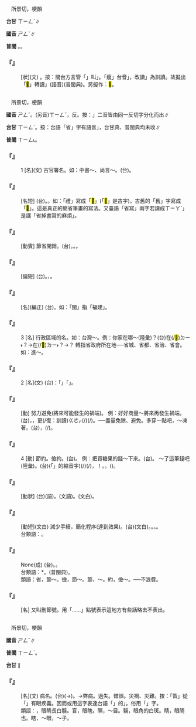 
=={{ruby|<mark>&#xffbc0;</mark>|ㄕㄥˇ}}==

　所景切，梗韻

'''台甘''' <rt>ㄒㄧㄥˋ</rt>∥

'''國音''' <rt>ㄕㄥˇ</rt>∥

'''普閩''' {{ruby|(文)|ㄒㄧㄥˋ}}。{{ruby|(白)|ㄙㄢˋ}}。

    

==='''『{{ruby|<mark>&#xffbc0;</mark>|ㄕㄥˇ}}』'''===
: [狀](文) {{ruby|瘦|ㄕㄡˋ}}。按：閩台方言管「{{ruby|瘦|ㄕㄡˋ}}」叫{{ruby|「|ㄙㄢˋ}}」。「瘦」台音{{ruby|「|ㄙㆦˋ}}」，改讀{{ruby|「|ㄙㄢˋ}}」為訓讀。故擬出「<mark>&#xffbc0;</mark>」轉讀{{ruby|「|ㄙㄢˋ}}」(語音)(普閩典)。另擬作：<mark>&#xffc72;</mark>。
    

=={{ruby|省|ㄕㄥˇ}}==

　所景切，梗韻

'''國音''' <rt>ㄕㄥˇ</rt>。(另音)<rt>ㄒㄧㄥˇ</rt>，反{{ruby|省|ㄒㄧㄥˇ}}。按：{{ruby|「|ㄕㄥˇ}}{{ruby|、|ㄒㄧㄥˇ}}」二音皆由同一反切字分化而出∥

'''台甘''' <rt>ㄒㄧㄥˋ</rt>。按：台語「省」字有語音{{ruby|「|ㄙㆥˋ}}」，台甘典、普閩典均未收∥

'''普閩''' <rt>ㄒㄧㄥ˪</rt>。

    

==='''『{{ruby|省|ㄕㄥˇ}}』'''===
:1  [名](文) 古官署名。如：中書～、尚言～。(台){{ruby|省|ㄒㄧㄥˋ}}{{ruby|/|ㄙㆥˋ}}。
    

==='''『{{ruby|省|ㄕㄥˇ}}{{ruby|寫|ㄒㄧㄝˇ}}』'''===
: [名短] (台){{ruby|簡|ㄍㄢˋ}}{{ruby|寫|ㄒㄧㄚˋ}}。{{ruby|簡|ㄍㄢˋ}}{{ruby|省|ㄒㄧㄥˋ}}{{ruby|/|ㄙㆥˋ}}{{ruby|寫|ㄒㄧㄚˋ}}。如：「禮」寫成「<mark>&#xf98f6;</mark>」(「<mark>&#xf98f6;</mark>」是古字)。古舊的「舊」字寫成「<mark>&#xf9d69;</mark>」。這是真正的簡省筆畫的寫法。又臺語「省寫」兩字若讀成{{ruby|「|ㄒㄧㄥˋ}}<rt>ㄒㄧㄚˋ</rt>」是講「省掉書寫的麻煩」。
    

==='''『{{ruby|省|ㄕㄥˇ}}{{ruby|錢|ㄑㄧㄢˊ}}』'''===
: [動賓] 節省開銷。(台){{ruby|省|ㄙㆥˋ}}{{ruby|/|ㄒㄧㄥˋ}}{{ruby|錢|ㄐㆪˊ}}。{{ruby|儉|ㄎㄧㆰ˫}}{{ruby|錢|ㄐㆪˊ}}。{{ruby|減|ㄍㄧㆰˋ}}{{ruby|少|ㄐㄧㄜˋ}}{{ruby|使|ㄙㄨˋ}}{{ruby|用|ㄧㆲ˫}}{{ruby|/|ㄧㄥ˫}}{{ruby|丌|ㆤ}}{{ruby|錢|ㄐㆪˊ}}。
    

==='''『{{ruby|省|ㄕㄥˇ}}{{ruby|時|ㄕˊ}}』'''===
: [偏短] (台){{ruby|減|ㄍㄧㆰˋ}}{{ruby|少|ㄐㄧㄜˋ}}{{ruby|時|ㄒㄧˊ}}{{ruby|間|ㄍㄢ}}{{ruby|完|ㄨㄢˊ}}{{ruby|成|ㄒㄧㄥˊ}}{{ruby|預|ㄧ˫}}{{ruby|定|ㄉㄧㄥ˫}}{{ruby|丌|ㆤ}}{{ruby|工|ㄍㄤ}}{{ruby|作|ㄗㆦㆶ}}。{{ruby|縮|ㄙㆦㆶ}}{{ruby|短|ㄉㆤˋ}}{{ruby|時|ㄒㄧˊ}}{{ruby|間|ㄍㄢ}}{{ruby|提|ㄊㆤˊ}}{{ruby|前|ㄐㄧㄥˊ}}{{ruby|完|ㄨㄢˊ}}{{ruby|成|ㄒㄧㄥˊ}}、{{ruby|省|ㄙㆥˋ}}{{ruby|/|ㄒㄧㄥˋ}}{{ruby|工|ㄍㄤ}}{{ruby|夫|ㄏㄨ}}。
    

==='''『{{ruby|省|ㄕㄥˇ}}{{ruby|稱|ㄔㄥ}}』'''===
: [名](編正) (台){{ruby|簡|ㄍㄢˋ}}{{ruby|省|ㄒㄧㄥˋ}}{{ruby|丌|ㆤ}}{{ruby|稱|ㄑㄧㄥ}}{{ruby|呼|ㄏㆦ}}。如：「閩」指「福建」。
    

==='''『{{ruby|省|ㄕㄥˇ}}』'''===
:3  [名] 行政區域的名。如：台灣～。例：你家在哪～(陸彙)？(台){{ruby|您|ㄌㄧㄣˋ}}{{ruby|厝|ㄘㄨ˪}}在(/<mark>&#xf9853;</mark>)<rt>ㄉㄧ˫</rt>{{ruby|底|ㄉㄜˋ}}{{ruby|位|ㄨㄧ˫}}{{ruby|一|ㄐㄧㆵ ͘}}{{ruby|省|ㄒㄧㄥˋ}}？→{{ruby|您|ㄌㄧㄣˋ}}{{ruby|滯|ㄉㄨㄚ˪}}在(/<mark>&#xffb50;</mark>)<rt>ㄉㄧ˫</rt>{{ruby|底|ㄉㄜˋ}}{{ruby|位|ㄨㄧ˫}}{{ruby|一|ㄐㄧㆵ ͘}}{{ruby|省|ㄒㄧㄥˋ}}？→{{ruby|您|ㄌㄧㄣˋ}}{{ruby|是|ㄒㄧ˫}}{{ruby|對|ㄉㄨㄧ˪}}{{ruby|底|ㄉㄜˋ}}{{ruby|位|ㄨㄧ˫}}{{ruby|一|ㄐㄧㆵ ͘}}{{ruby|個|ㆤˊ}}{{ruby|省|ㄒㄧㄥˋ}}{{ruby|分|ㄏㄨㄣ˫}}{{ruby|來|ㄌㄞˊ}}{{ruby|丌|ㆤ}}？ 轉指省政府所在地──省城、省都、省治、省會。如：進～。
    

==='''『{{ruby|省|ㄕㄥˇ}}』'''===
:2  [名](文) (台){{ruby|按|ㄢ˪}}：{{ruby|古|ㄍㆦˋ}}{{ruby|早|ㄗㄚˋ}}{{ruby|稱|ㄑㄧㄥ}}{{ruby|皇|ㄏㆲˊ}}{{ruby|宮|ㄍㄧㆲ}}{{ruby|內|ㄌㄞ˫}}{{ruby|叫|ㄍㄧㄜ˪}}「{{ruby|省|ㄒㄧㄥˋ}}{{ruby|中|ㄉㄧㆲ}}」{{ruby|或|ㄧㄚㆷ ͘}}「{{ruby|宮|ㄍㄧㆲ}}{{ruby|中|ㄉㄧㆲ}}」。
    

==='''『{{ruby|省|ㄕㄥˇ}}{{ruby|得|ㄉㄜ}}』'''===
: [動] 努力避免(將來可能發生的禍端)。 例：好好商量～將來再發生禍端。(台){{ruby|大|ㄉㄞ˫}}{{ruby|家|ㄍㆤ}}{{ruby|寬|ㄎㄨㆩ}}{{ruby|寬|ㄎㄨㆩ}}{{ruby|仔|ㄚ}}{{ruby|講|ㄍㆲˋ}}，{{ruby|講|ㄍㆲˋ}}{{ruby|→|ㄍㆲ}}{{ruby|付|ㄏㆦ˫}}{{ruby|好|ㄏㄜˋ}}{{ruby|勢|ㄙㆤ˪}}，{{ruby|免|ㆠㄧㄢˋ}}{{ruby|得|ㄉㄧㆵ}}{{ruby|別|ㄅㄚㆵ ͘}}{{ruby|日|ㆢㄧㆵ ͘}}{{ruby|/|ㄌㄧㆵ ͘}}更(/復：訓讀)<rt>ㄍㄜㆷ</rt>{{ruby|/|ㄍㄜ˪}}{{ruby|再|ㄗㄞ˪}}{{ruby|有|ㄨ˫}}{{ruby|載|ㄉㄞ˫}}(/{{ruby|戴|ㄉㄞ˪}}){{ruby|事|ㄐㄧ˪}}(/{{ruby|事|ㄉㄞ˫}}{{ruby|情|ㄐㄧ˪}})。──盡量免除、避免。多穿一點吧，～凍著。(台){{ruby|加|ㄍㆤ}}{{ruby|疊|ㄊㄚㆷ ͘}}{{ruby|一|ㄐㄧㆵ ͘}}{{ruby|領|·ㄋㄧㄚˋ}}{{ruby|仔|ㄚ}}，{{ruby|免|ㆠㄧㄢˋ}}{{ruby|得|ㄉㄧㆵ}}{{ruby|寒|ㄍㄨㆩˊ}}(/{{ruby|冷|ㄌㄧㄥˋ}}){{ruby|著|ㄉㄧㄜㆷ ͘}}。
    

==='''『{{ruby|省|ㄕㄥˇ}}』'''===
:4  [動] 節約。儉約。(台){{ruby|儉|ㄎㄧㆰ˫}}。 例：把買糖果的錢～下來。(台){{ruby|將|ㄐㄧㆲ}}{{ruby|<mark>&#xffa49;</mark>|ㆠㆤㆷ}}{{ruby|/|ㆠㄨㆤㆷ}}{{ruby|買|ㆠㄨㆤˋ}}{{ruby|/|ㆠㆤˋ}}{{ruby|糖|ㄊㆭˊ}}{{ruby|仔|ㄚ}}{{ruby|丌|ㆤ}}{{ruby|錢|ㄐㆪˊ}}{{ruby|儉|ㄎㄧㆰ˫}}{{ruby|起|·ㄎㄧˋ}}{{ruby|來|·ㄌㄞˊ}}。 ～了這筆錢吧(陸彙)。(台){{ruby|<mark>&#xffb50;</mark>|ㄐㄧㆵ}}(「{{ruby|此|ㄐㄧˋ}}{{ruby|一|ㄐㄧㆵ ͘}}」的縮音字)(/{{ruby|此|ㄐㄧㆵ}}){{ruby|條|ㄉㄧㄠˊ}}(/{{ruby|筆|ㄅㄧㆵ}}){{ruby|錢|ㄐㆪˊ}}，{{ruby|汝|ㄌㄧˋ}}{{ruby|省|ㄙㆥˋ}}{{ruby|/|ㄒㄧㄥˋ}}{{ruby|起|·ㄎㄧˋ}}{{ruby|來|·ㄌㄞˊ}}{{ruby|喏|ㄋㆦ˪}}！{{ruby|<mark>&#xffb49;</mark>|ㄇㄞˋ}}{{ruby|用|ㄧㆲ˫}}{{ruby|/|ㄧㄥ˫}}。{{ruby|儉|ㄎㄧㆰ˫}}{{ruby|起|·ㄎㄧˋ}}{{ruby|來|·ㄌㄞˊ}}。({{ruby|會|ㄨㆤ˫}}{{ruby|/|ㆤ˫}}{{ruby|得|ㄉㄧㆵ}}{{ruby|<mark>&#xffb49;</mark>|ㄇㄞˋ}}{{ruby|用|ㄧㆲ˫}}{{ruby|/|ㄧㄥ˫}}{{ruby|著|ㄉㄧㄜㆷ ͘}}{{ruby|<mark>&#xffb49;</mark>|ㄇㄞˋ}}{{ruby|用|ㄧㆲ˫}}{{ruby|/|ㄧㄥ˫}})。
    

==='''『{{ruby|儉|ㄐㄧㄢˇ}}{{ruby|省|ㄕㄥˇ}}』'''===
: [動狀] (台){{ruby|儉|ㄎㄧㆰ˫}}(語)。{{ruby|儉|ㄎㄧㆰ˫}}{{ruby|約|ㄧㆦㆶ}}(文語)。{{ruby|節|ㄐㄧㄚㆵ}}{{ruby|約|ㄧㆦㆶ}}(文白)。
    

==='''『{{ruby|省|ㄕㄥˇ}}{{ruby|事|ㄕˋ}}』'''===
: [動短](文白) 減少手續，簡化程序(達到效果)。(台){{ruby|省|ㄒㄧㄥˋ}}{{ruby|事|ㄙㄨ˫}}(文白)。{{ruby|省|ㄙㆥˋ}}{{ruby|事|ㄙㄨ˫}}。{{ruby|刪|ㄙㄢ}}{{ruby|煩|ㄏㄨㄢˊ}}{{ruby|就|ㄐㄧㄨ˫}}{{ruby|簡|ㄍㄢˋ}}。{{ruby|省|ㄒㄧㄥˋ}}{{ruby|費|ㄏㄨㄧ˪}}{{ruby|氣|ㄎㄧ˪}}。
:台類語：{{ruby|省|ㄙㆥˋ}}{{ruby|/|ㄒㄧㄥˋ}}{{ruby|工|ㄍㄤ}}{{ruby|夫|ㄏㄨ}}。
:
    

==='''『{{ruby|省|ㄕㄥˇ}}{{ruby|吃|ㄔ}}{{ruby|簡|ㄐㄧㄢˇ}}{{ruby|用|ㄩㄥˋ}}』'''===
: None(成) (台){{ruby|省|ㄙㆥˋ}}{{ruby|/|ㄒㄧㄥˋ}}{{ruby|食|ㄐㄧㄚㆷ ͘}}{{ruby|儉|ㄎㄧㆰ˫}}{{ruby|用|ㄧㄥ˫}}。{{ruby|歛|ㄌㄧㆰˋ}}{{ruby|嘴|ㄘㄨㄧ˪}}{{ruby|頭|ㄊㄠˊ}}。
:台類語：{{ruby|勼|ㄎㄧㄨˊ}}*{{ruby|儉|ㄎㄧㆰ˫}}。{{ruby|<mark>&#xf8ffa;</mark>|ㄎㄧㄨˊ}}{{ruby|儉|ㄎㄧㆰ˫}}(普閩典)。
:
:類語：省，節～。儉，節～。節，{{ruby|撙|ㄗㄨㄣˇ}}～。約，儉～。──不浪費。
:
    

==='''『{{ruby|省|ㄕㄥˇ}}{{ruby|略|ㄌㄩㄝˋ}}{{ruby|號|ㄏㄠˋ}}』'''===
: [名] 又叫刪節號。用「……」點號表示這地方有些話略去不表出。
    

=={{ruby|眚|ㄕㄥˇ}}==

　所景切，梗韻

'''國音''' <rt>ㄕㄥˇ</rt>∥

'''普閩''' <rt>ㄒㄧㄥˋ</rt>。

'''台甘''' {{ruby|(文)|ㄒㄧㄥˋ}}∥

    

==='''『{{ruby|眚|ㄕㄥˇ}}』'''===
: [名](文) 病名。(台){{ruby|目|ㆠㄚㆶ ͘}}{{ruby|珠|ㄗㄨ}}(→{{ruby|睭|ㄐㄧㄨ}}){{ruby|生|ㄙㆥ}}{{ruby|/|ㄒㆪ}}{{ruby|翳|ㆤ˪}}{{ruby|丌|ㆤ}}{{ruby|病|ㄅㆪ˫}}{{ruby|/|ㄅㆥ˫}}。→弊病。過失。錯誤。災禍、災難。按：「眚」從「{{ruby|生|ㄑㆪ}}」有眼疾義。因而或用這字表達台語「{{ruby|青|ㄘㆥ}}{{ruby|/|ㄑㆪ}}{{ruby|瞑|ㄇㄧˊ}}{{ruby|/|ㄇㆤˊ}}」的{{ruby|「|ㄘㆥ}}{{ruby|/|ㄑㆪ}}」。俗用「{{ruby|青|ㄘㆥ}}{{ruby|/|ㄑㆪ}}」字。
:類語：{{ruby|眚|ㄕㄥˇ}}，眼睛長白翳。盲，眼瞎。瞑，～目。翳，眼角的白斑。睛，眼睛也。瞎，～眼，～子。
:
    
